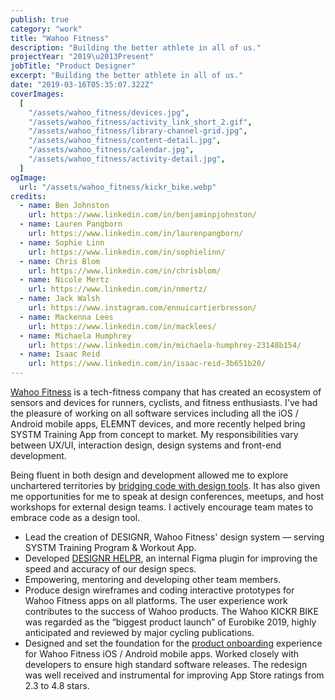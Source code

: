 ```yaml
---
publish: true
category: "work"
title: "Wahoo Fitness"
description: "Building the better athlete in all of us."
projectYear: "2019\u2013Present"
jobTitle: "Product Designer"
excerpt: "Building the better athlete in all of us."
date: "2019-03-16T05:35:07.322Z"
coverImages:
  [
    "/assets/wahoo_fitness/devices.jpg",
    "/assets/wahoo_fitness/activity_link_short_2.gif",
    "/assets/wahoo_fitness/library-channel-grid.jpg",
    "/assets/wahoo_fitness/content-detail.jpg",
    "/assets/wahoo_fitness/calendar.jpg",
    "/assets/wahoo_fitness/activity-detail.jpg",
  ]
ogImage:
  url: "/assets/wahoo_fitness/kickr_bike.webp"
credits:
  - name: Ben Johnston
    url: https://www.linkedin.com/in/benjaminpjohnston/
  - name: Lauren Pangborn
    url: https://www.linkedin.com/in/laurenpangborn/
  - name: Sophie Linn
    url: https://www.linkedin.com/in/sophielinn/
  - name: Chris Blom
    url: https://www.linkedin.com/in/chrisblom/
  - name: Nicole Mertz
    url: https://www.linkedin.com/in/nmertz/
  - name: Jack Walsh
    url: https://www.instagram.com/ennuicartierbresson/
  - name: Mackenna Lees
    url: https://www.linkedin.com/in/macklees/
  - name: Michaela Humphrey
    url: https://www.linkedin.com/in/michaela-humphrey-23148b154/
  - name: Isaac Reid
    url: https://www.linkedin.com/in/isaac-reid-3b651b20/
---
```


<GalleryComposable>
  <ImageWithCaption
    src={"/assets/wahoo_fitness/kickr_bike.webp"}
    caption="The KICKR BIKE, KICKR DESK, KICKR HEADWIND and SYSTM, all working in unison to help athletes train smarter, not harder."
    span={1}
  />
  <ImageWithCaption
    src={"/assets/wahoo_fitness/onboarding.jpg"}
    caption="Product discovery, pairing and onboarding."
    span={1}
  />
  <ImageWithCaption
    src={"/assets/wahoo_fitness/loupe.jpeg"}
    caption="Demo-ing work in front of prototyping nerds in Framer Loupe, Amsterdam, 2019"
    span={1}
  />
  <ImageWithCaption
    src={"/assets/wahoo_fitness/devices.jpg"}
    caption="Product devices onboarding and setup flow."
    span={1}
  />
  <ImageWithCaption
    src={"/assets/wahoo_fitness/profile.jpg"}
    caption="Every athlete is built different, so their profile numbers can vary after each fitness test."
    span={1}
  />
  <ImageWithCaption
    src={"/assets/wahoo_fitness/activity-detail.jpg"}
    caption="Activity detail view shows an overview of the athlete's recorded effort."
    span={1}
  />
  <ImageWithCaption
    src={"/assets/wahoo_fitness/content-detail.jpg"}
    caption="Content detail view shows the workout profile. The colors indicate power zones that are tailored to the user's capabilities."
    span={1}
  />
  <ImageWithCaption
    src={"/assets/wahoo_fitness/calendar.jpg"}
    caption="When athletes sign up to a training plan, they are added on to the SYSTM calendar."
    span={1}
  />
  <ImageWithCaption
    src={"/assets/wahoo_fitness/progress-history.jpg"}
    caption="This view displays the athlete's entire activity history so they can go back and analyze, export and share them."
    span={2}
  />
  <ImageWithCaption
    src={"/assets/wahoo_fitness/library-channel-grid.jpg"}
    caption="ProRides are an immersive ride experience, putting you right in the middle of the action! "
    span={1}
  />
  <ImageWithCaption
    src={"/assets/wahoo_fitness/library-channel-list.jpg"}
    caption="We've used 4DP to match the athlete's workout power targets to the actual power profile from our pro riders' races!  Athlete's get to experience exactly what our pro rider experienced, but relative to their own abilities."
    span={1}
  />
  <VideoWithCaption
    src="/assets/wahoo_fitness/plugin_theme_swap.mp4"
    caption="DESIGNR HELPR – A Figma plugin I built to assist with speeding up spec work."
    autoplay={false}
    span={1}
  />
  <VideoWithCaption
    src="/assets/wahoo_fitness/activity_link_with_confirm.mp4"
    caption="An early interactive prototype to enhance our Calendar drag and drop functionalty for activity linking. This one had a confirmation screen to create some intentional friction for the user action."
    autoplay={false}
    span={1}
  />
  <VideoWithCaption
    src="/assets/wahoo_fitness/activity_link_without_confirm.mp4"
    caption="Another prototype for initiating activity linking. This one does not include the confirmation modal."
    autoplay={false}
    span={1}
  />
</GalleryComposable>

[Wahoo Fitness](https://wahoofitness.com) is a tech-fitness company that has created an ecosystem of sensors and devices for runners, cyclists, and fitness enthusiasts. I've had the pleasure of working on all software services including all the iOS / Android mobile apps, ELEMNT devices, and more recently helped bring SYSTM Training App from concept to market. My responsibilities vary between UX/UI, interaction design, design systems and front-end development.

Being fluent in both design and development allowed me to explore unchartered territories by [bridging code with design tools](https://medium.com/wahoo-product-design/blurring-the-lines-between-prototype-and-real-product-4687b624442d). It has also given me opportunities for me to speak at design conferences, meetups, and host workshops for external design teams. I actively encourage team mates to embrace code as a design tool.

- Lead the creation of DESIGNR, Wahoo Fitness' design system — serving SYSTM Training Program & Workout App.
- Developed [DESIGNR HELPR](https://github.com/aboutjax/designr-figma-plugin), an internal Figma plugin for improving the speed and accuracy of our design specs.
- Empowering, mentoring and developing other team members.
- Produce design wireframes and coding interactive prototypes for Wahoo Fitness apps on all platforms. The user experience work contributes to the success of Wahoo products. The Wahoo KICKR BIKE was regarded as the “biggest product launch” of Eurobike 2019, highly anticipated and reviewed by major cycling publications.
- Designed and set the foundation for the [product onboarding](https://medium.com/wahoo-product-design/new-on-wahoo-setup-wizard-b900f290c322) experience for Wahoo Fitness iOS / Android mobile apps. Worked closely with developers to ensure high standard software releases. The redesign was well received and instrumental for improving App Store ratings from 2.3 to 4.8 stars.
